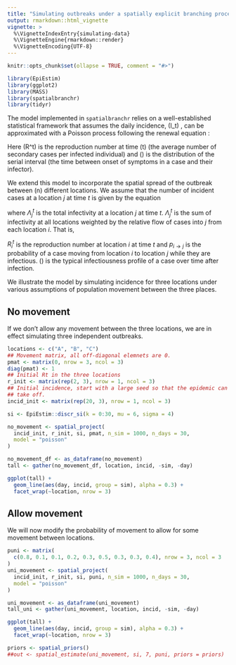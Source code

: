 ```yaml
---
title: "Simulating outbreaks under a spatially explicit branching process"
output: rmarkdown::html_vignette
vignette: >
  %\VignetteIndexEntry{simulating-data}
  %\VignetteEngine{rmarkdown::render}
  %\VignetteEncoding{UTF-8}
---
```


```r
knitr::opts_chunk$set(ollapse = TRUE, comment = "#>")
```

```r
library(EpiEstim)
library(ggplot2)
library(MASS)
library(spatialbranchr)
library(tidyr)
```

The model implemented in `spatialbranchr` 
relies on a well-established statistical framework that
assumes the daily incidence, \(I_t\) , can be approximated with a
Poisson process following the renewal equation \cite{fraser2007estimating}:

\begin{equation}
I_{t} \sim 
  Pois\left( 
  R^{t} \sum_{s = 1}^{t}{I_{i}^{t - s} \omega_{s}}
  \right).
  \label{eq:likelihood1}
\end{equation}

Here \(R^t\) is the reproduction number at time \(t\) (the average
number of secondary cases per infected individual) and \(\omega\) is the
distribution of the serial interval (the time between onset of symptoms
in a case and their infector).

We extend this model to incorporate the spatial spread of the outbreak
between \(n\) different locations. We assume that the number of incident cases at a
location $j$ at time $t$ is given by the equation

\begin{equation}
I_{j}^{t} \sim Pois\left( \Lambda_{j}^{t} \right), 
\label{eq:likelihood2}
\end{equation}

where $\Lambda_{j}^{t}$ is the total infectivity at a location $j$ at
time $t$. $\Lambda_{j}^{t}$ is
the sum of infectivity at all locations weighted by the relative flow of
cases into $j$ from each location $i$. That is, 

\begin{equation}
\Lambda_{j}^{t} = \sum_{i = 1}^{n} 
  {\left( p_{i \rightarrow j}
  R_{i}^{t} \sum_{s = 1}^{t}{I_{i}^{t - s} \omega_{s}}
  \right)}.
\label{eq:biglambda}
\end{equation}

$R_{i}^{t}$ is the reproduction number at location $i$ at time $t$
and $p_{i \rightarrow j}$ is the probability of a case moving from
location $i$ to location $j$ while they are infectious. \(\omega\) is
the typical infectiousness profile of a case over time after
infection. 

We illustrate the model by simulating incidence for three locations
under various assumptions of population movement between the three places.

## No movement

If we don't allow any movement between the three locations, we are in
effect simulating three independent outbreaks.

```r
locations <- c("A", "B", "C")
## Movement matrix, all off-diagonal elemnets are 0.
pmat <- matrix(0, nrow = 3, ncol = 3)
diag(pmat) <- 1
## Initial Rt in the three locations
r_init <- matrix(rep(2, 3), nrow = 1, ncol = 3)
## Initial incidence, start with a large seed so that the epidemic can
## take off.
incid_init <- matrix(rep(20, 3), nrow = 1, ncol = 3)

si <- EpiEstim::discr_si(k = 0:30, mu = 6, sigma = 4)

no_movement <- spatial_project(
  incid_init, r_init, si, pmat, n_sim = 1000, n_days = 30,
  model = "poisson"
)

no_movement_df <- as_dataframe(no_movement)
tall <- gather(no_movement_df, location, incid, -sim, -day)

```

```r

ggplot(tall) +
  geom_line(aes(day, incid, group = sim), alpha = 0.3) +
  facet_wrap(~location, nrow = 3)

```

## Allow movement

We will now modify the probability of movement to allow for some
movement between locations.

```r
puni <- matrix(
  c(0.8, 0.1, 0.1, 0.2, 0.3, 0.5, 0.3, 0.3, 0.4), nrow = 3, ncol = 3
)
uni_movement <- spatial_project(
  incid_init, r_init, si, puni, n_sim = 1000, n_days = 30,
  model = "poisson"
)

uni_movement <- as_dataframe(uni_movement)
tall_uni <- gather(uni_movement, location, incid, -sim, -day)

```

```r
ggplot(tall) +
  geom_line(aes(day, incid, group = sim), alpha = 0.3) +
  facet_wrap(~location, nrow = 3)

```

```r
priors <- spatial_priors()
##out <- spatial_estimate(uni_movement, si, 7, puni, priors = priors)
```
